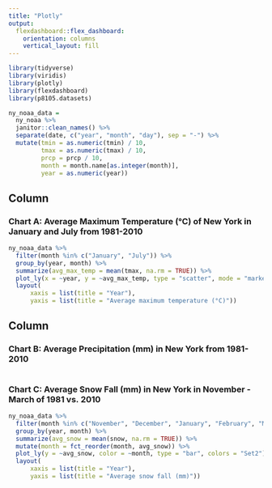 ```yaml
---
title: "Plotly"
output:
  flexdashboard::flex_dashboard:
    orientation: columns
    vertical_layout: fill
---
```


```r
library(tidyverse)
library(viridis)
library(plotly)
library(flexdashboard)
library(p8105.datasets)
```


```r
ny_noaa_data = 
  ny_noaa %>% 
  janitor::clean_names() %>% 
  separate(date, c("year", "month", "day"), sep = "-") %>% 
  mutate(tmin = as.numeric(tmin) / 10,
         tmax = as.numeric(tmax) / 10,
         prcp = prcp / 10,
         month = month.name[as.integer(month)],
         year = as.numeric(year))
```


Column {data-width=650}
-----------------------------------------------------------------------

### Chart A: Average Maximum Temperature (°C) of New York in January and July from 1981-2010

```r
ny_noaa_data %>% 
  filter(month %in% c("January", "July")) %>% 
  group_by(year, month) %>% 
  summarize(avg_max_temp = mean(tmax, na.rm = TRUE)) %>% 
  plot_ly(x = ~year, y = ~avg_max_temp, type = "scatter", mode = "markers", color = ~month) %>%
  layout(
      xaxis = list(title = "Year"),
      yaxis = list(title = "Average maximum temperature (°C)"))
```


Column {data-width=350}
-----------------------------------------------------------------------

### Chart B: Average Precipitation (mm) in New York from 1981-2010

```r

```

### Chart C: Average Snow Fall (mm) in New York in November - March of 1981 vs. 2010

```r
ny_noaa_data %>% 
  filter(month %in% c("November", "December", "January", "February", "March"), year %in% c("1981", "2010")) %>% 
  group_by(year, month) %>% 
  summarize(avg_snow = mean(snow, na.rm = TRUE)) %>% 
  mutate(month = fct_reorder(month, avg_snow)) %>% 
  plot_ly(y = ~avg_snow, color = ~month, type = "bar", colors = "Set2") %>%
  layout(
      xaxis = list(title = "Year"),
      yaxis = list(title = "Average snow fall (mm)"))
```
